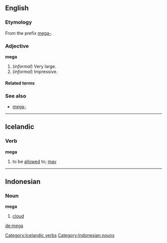 ==English==

===Etymology===
From the prefix [[mega-]].

===Adjective===
'''mega'''

#(''informal'') Very large.
#(''informal'') Impressive.

====Related terms====
<!-- These are mainly nonce words, unless specific definitions are known and entries can be set up
*[[mega deal]]
*[[mega energy]]
*[[mega high]]
*[[mega low]]
*[[mega market]]
*[[mega-mart]]
*[[mega meal]] (''registered trademark?  spelling?''), used by [[w:Kentucky Fried Chicken|KFC]]
*[[mega-merger]]
*[[mega moolah]], term used by the [[w:Fox Box|Fox Box]], formerly [[w:Fox Kids|Fox Kids]]
*[[mega morning]]
*[[mega movie]]
*[[mega party]]
*[[mega power]]
*[[mega road]]
*[[mega-selection]]
*[[mega speed]]
-->
===See also===
*[[mega-]]


----
==Icelandic==
===Verb===
'''mega'''

# to be [[allowed]] to; [[may]]

[[Category:Icelandic verbs]]


----
==Indonesian==
===Noun===
'''mega'''

#[[cloud]]

[[Category:Indonesian nouns]]

[[de:mega]]